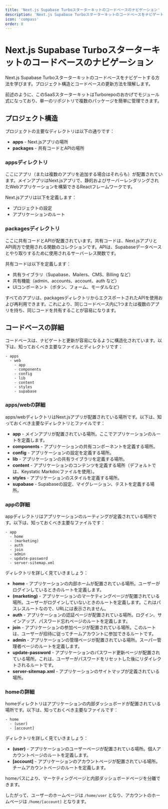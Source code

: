 ```yaml
---
title: 'Next.js Supabase Turboスターターキットのコードベースのナビゲーション'
description: 'Next.js Supabase Turboスターターキットのコードベースをナビゲートする方法を学びます。プロジェクト構造とコードベースの更新方法を理解します。'
icon: 'compass'
order: 8
---
```


# Next.js Supabase Turboスターターキットのコードベースのナビゲーション

Next.js Supabase Turboスターターキットのコードベースをナビゲートする方法を学びます。プロジェクト構造とコードベースの更新方法を理解します。

前述のように、このSaaSスターターキットはTurborepoのおかげでモジュール式になっており、単一のリポジトリで複数のパッケージを簡単に管理できます。

## プロジェクト構造

プロジェクトの主要なディレクトリは以下の通りです：

- **apps** - Next.jsアプリの場所
- **packages** - 共有コードとAPIの場所

### appsディレクトリ

ここにアプリ（または複数のアプリを追加する場合はそれらも）が配置されています。メインアプリはNext.jsアプリで、静的およびサーバーレンダリングされたWebアプリケーションを構築できるReactフレームワークです。

Next.jsアプリは以下を定義します：

- プロジェクトの設定
- アプリケーションのルート

### packagesディレクトリ

ここに共有コードとAPIが配置されています。共有コードは、Next.jsアプリとAPI両方で使用される関数のコレクションです。APIは、Supabaseデータベースとやり取りするために使用されるサーバーレス関数です。

共有コードは以下を定義します：

- 共有ライブラリ（Supabase、Mailers、CMS、Billing など）
- 共有機能（admin、accounts、account、auth など）
- UIコンポーネント（ボタン、フォーム、モーダルなど）

すべてのアプリは、packagesディレクトリからエクスポートされたAPIを使用および再利用できます。これにより、同じコードベース内に1つまたは複数のアプリを持ち、同じコードを共有することが容易になります。

## コードベースの詳細

コードベースは、ナビゲートと更新が容易になるように構造化されています。以下は、知っておくべき主要なファイルとディレクトリです：

```
- apps
  - web
    - app
    - components
    - config
    - lib
    - content
    - styles
    - supabase
```

### apps/webの詳細

apps/webディレクトリはNext.jsアプリが配置されている場所です。以下は、知っておくべき主要なディレクトリとファイルです：

- **app** - メインアプリが配置されている場所。ここでアプリケーションのルートを定義します。
- **components** - アプリケーションの共有コンポーネントを定義する場所。
- **config** - アプリケーションの設定を定義する場所。
- **lib** - アプリケーションの共有ライブラリを定義する場所。
- **content** - アプリケーションのコンテンツを定義する場所（デフォルトでは、Keystatic Markdocファイルを使用）。
- **styles** - アプリケーションのスタイルを定義する場所。
- **supabase** - Supabaseの設定、マイグレーション、テストを定義する場所。

### appの詳細

appディレクトリはアプリケーションのルーティングが定義されている場所です。以下は、知っておくべき主要なファイルです：

```
- app
  - home
  - (marketing)
  - auth
  - join
  - admin
  - update-password
  - server-sitemap.xml
```

ディレクトリを詳しく見ていきましょう：

- **home** - アプリケーションの内部ホームが配置されている場所。ユーザーがログインしているときのルートを定義します。
- **(marketing)** - アプリケーションのマーケティングページが配置されている場所。ユーザーがログインしていないときのルートを定義します。これはパスレスルートなので、URLには表示されません。
- **auth** - アプリケーションの認証ページが配置されている場所。ログイン、サインアップ、パスワード忘れページのルートを定義します。
- **join** - アプリケーションの参加ページが配置されている場所。このルートは、ユーザーが招待に従ってチームアカウントに参加できるルートです。
- **admin** - アプリケーションの管理ページが配置されている場所。スーパー管理者ページのルートを定義します。
- **update-password** - アプリケーションのパスワード更新ページが配置されている場所。これは、ユーザーがパスワードをリセットした後にリダイレクトされるルートです。
- **server-sitemap.xml** - アプリケーションのサイトマップが定義されている場所。

### homeの詳細

homeディレクトリはアプリケーションの内部ダッシュボードが配置されている場所です。以下は、知っておくべき主要なファイルです：

```
- home
  - (user)
  - [account]
```

ディレクトリを詳しく見ていきましょう：

- **(user)** - アプリケーションのユーザーページが配置されている場所。個人アカウントページのルートを定義します。
- **[account]** - アプリケーションのアカウントページが配置されている場所。チームアカウントページのルートを定義します。

homeパスにより、マーケティングページと内部ダッシュボードページを分離できます。

したがって、ユーザーのホームページは `/home/user` となり、アカウントのホームページは `/home/[account]` となります。
